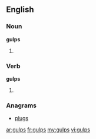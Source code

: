 ==English==

===Noun===
'''gulps'''

# {{plural of|[[gulp]]}}

===Verb===
'''gulps'''

# {{third-person singular of|[[gulp]]}}

===Anagrams===
* [[plugs]]

[[ar:gulps]]
[[fr:gulps]]
[[my:gulps]]
[[vi:gulps]]